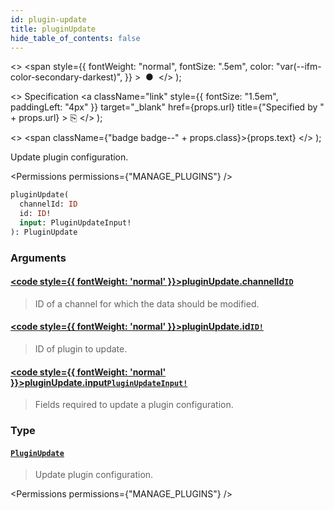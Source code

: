 ```yaml
---
id: plugin-update
title: pluginUpdate
hide_table_of_contents: false
---
```


  <>
    <span
      style={{
        fontWeight: "normal",
        fontSize: ".5em",
        color: "var(--ifm-color-secondary-darkest)",
      }}
    >
      &nbsp;●&nbsp;
    </span>
  </>
);

  <>
    Specification
    <a
      className="link"
      style={{ fontSize: "1.5em", paddingLeft: "4px" }}
      target="\_blank"
      href={props.url}
      title={"Specified by " + props.url}
    >
      ⎘
    </a>
  </>
);

  <>
    <span className={"badge badge--" + props.class}>{props.text}</span>
  </>
);

Update plugin configuration.

<Permissions permissions={"MANAGE_PLUGINS"} />

```graphql
pluginUpdate(
  channelId: ID
  id: ID!
  input: PluginUpdateInput!
): PluginUpdate
```

### Arguments

#### [<code style={{ fontWeight: 'normal' }}>pluginUpdate.<b>channelId</b></code>](#)<Bullet />[`ID`](../../../api-reference/miscellaneous/scalars/id) <Badge class="secondary" text="scalar"/> <Badge class="secondary" text="miscellaneous"/>

> ID of a channel for which the data should be modified.

#### [<code style={{ fontWeight: 'normal' }}>pluginUpdate.<b>id</b></code>](#)<Bullet />[`ID!`](../../../api-reference/miscellaneous/scalars/id) <Badge class="secondary" text="non-null"/> <Badge class="secondary" text="scalar"/> <Badge class="secondary" text="miscellaneous"/>

> ID of plugin to update.

#### [<code style={{ fontWeight: 'normal' }}>pluginUpdate.<b>input</b></code>](#)<Bullet />[`PluginUpdateInput!`](../../../api-reference/miscellaneous/inputs/plugin-update-input) <Badge class="secondary" text="non-null"/> <Badge class="secondary" text="input"/> <Badge class="secondary" text="miscellaneous"/>

> Fields required to update a plugin configuration.

### Type

#### [`PluginUpdate`](../../../api-reference/miscellaneous/objects/plugin-update) <Badge class="secondary" text="object"/> <Badge class="secondary" text="miscellaneous"/>

> Update plugin configuration.

<Permissions permissions={"MANAGE_PLUGINS"} />

>

